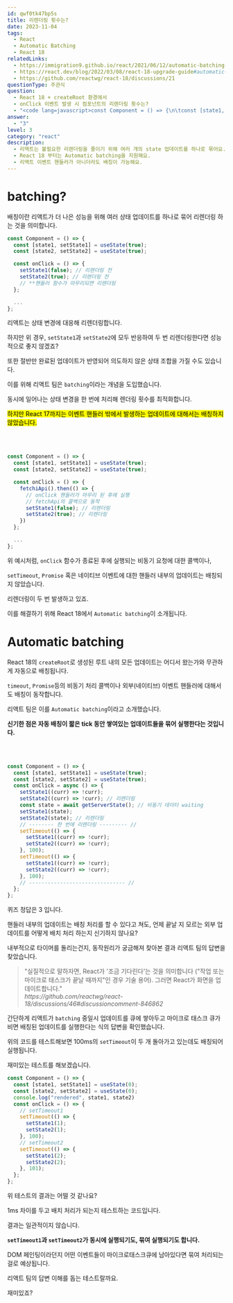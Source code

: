 ```yaml
---
id: qwf0tk47bp5s
title: 리렌더링 횟수는?
date: 2023-11-04
tags:
  - React
  - Automatic Batching
  - React 18
relatedLinks:
  - https://immigration9.github.io/react/2021/06/12/automatic-batching-react.html
  - https://react.dev/blog/2022/03/08/react-18-upgrade-guide#automatic-batching
  - https://github.com/reactwg/react-18/discussions/21
questionType: 주관식
question:
  - React 18 + createRoot 환경에서
  - onClick 이벤트 발생 시 컴포넌트의 리렌더링 횟수는?
  - "<code lang=javascript>const Component = () => {\n\tconst [state1, setState1] = useState(true);\n\tconst [state2, setState2] = useState(true);\n\tconst onClick = async () => {\n\t\tsetState1((curr) => !curr);\n\t\tsetState2((curr) => !curr);\n\t\tconst state = await getServerState();\n\t\tsetState1(state);\n\t\tsetState2(state);\n\t\tsetTimeout(() => {\n\t\t\tsetState1((curr) => !curr);\n\t\t\tsetState2((curr) => !curr);\n\t\t}, 100);\n\t\tsetTimeout(() => {\n\t\t\tsetState1((curr) => !curr);\n\t\t\tsetState2((curr) => !curr);\n\t\t}, 100);\n\t};\n};</code>"
answer:
  - "3"
level: 3
category: "react"
description:
  - 리액트는 불필요한 리렌더링을 줄이기 위해 여러 개의 state 업데이트를 하나로 묶어요.
  - React 18 부터는 Automatic batching을 지원해요.
  - 리액트 이벤트 핸들러가 아니더라도 배칭이 가능해요.
---
```


# batching?

배칭이란 리액트가 더 나은 성능을 위해 여러 상태 업데이트를 하나로 묶어 리렌더링 하는 것을 의미합니다.

```javascript
const Component = () => {
  const [state1, setState1] = useState(true);
  const [state2, setState2] = useState(true);

  const onClick = () => {
    setState1(false); // 리렌더링 전
    setState2(true); // 리렌더링 전
    // **핸들러 함수가 마무리되면 리렌더링
  };

  ...
};
```

리액트는 상태 변경에 대응해 리렌더링합니다.

하지만 위 경우, `setState1`과 `setState2`에 모두 반응하여 두 번 리렌더링한다면 성능적으로 좋지 않겠죠?

또한 절반만 완료된 업데이트가 반영되어 의도하지 않은 상태 조합을 가질 수도 있습니다.

이를 위해 리액트 팀은 `batching`이라는 개념을 도입했습니다.

동시에 일어나는 상태 변경을 한 번에 처리해 렌더링 횟수를 최적화합니다.


<mark>하지만 React 17까지는 이벤트 핸들러 밖에서 발생하는 업데이트에 대해서는 배칭하지 않았습니다.</mark>

<br/>
<br/>



```javascript
const Component = () => {
  const [state1, setState1] = useState(true);
  const [state2, setState2] = useState(true);

  const onClick = () => {
    fetchiApi().then(() => {
      // onClick 핸들러가 마무리 된 후에 실행
      // fetchApi의 콜백으로 동작
      setState1(false); // 리렌더링
      setState2(true); // 리렌더링
    })
  };

  ...
};
```

위 예시처럼, `onClick` 함수가 종료된 후에 실행되는 비동기 요청에 대한 콜백이나,

`setTimeout`, `Promise` 혹은 네이티브 이벤트에 대한 핸들러 내부의 업데이트는 배칭되지 않았습니다.

리렌더링이 두 번 발생하고 있죠.

이를 해결하기 위해 React 18에서 `Automatic batching`이 소개됩니다.

# Automatic batching

React 18의 `createRoot`로 생성된 루트 내의 모든 업데이트는 어디서 왔는가와 무관하게 자동으로 배칭됩니다.

`timeout`, `Promise`등의 비동기 처리 콜백이나 외부(네이티브) 이벤트 핸들러에 대해서도 배칭이 동작합니다.

리액트 팀은 이를 `Automatic batching`이라고 소개했습니다.

<b>신기한 점은 자동 배칭이 짧은 tick 동안 쌓여있는 업데이트들을 묶어 실행한다는 것입니다.</b>

<br/>
<br/>

```javascript
const Component = () => {
  const [state1, setState1] = useState(true);
  const [state2, setState2] = useState(true);
  const onClick = async () => {
    setState1((curr) => !curr); 
    setState2((curr) => !curr); // 리렌더링
    const state = await getServerState(); // 비동기 데이터 waiting
    setState1(state);
    setState2(state); // 리렌더링
    // -------- 한 번에 리렌더링 --------- //
    setTimeout(() => {
      setState1((curr) => !curr);
      setState2((curr) => !curr);
    }, 100);
    setTimeout(() => {
      setState1((curr) => !curr);
      setState2((curr) => !curr);
    }, 100);
    // ------------------------------- //
  };
};
```

퀴즈 정답은 3 입니다.

핸들러 내부의 업데이트는 배칭 처리를 할 수 있다고 쳐도, 언제 끝날 지 모르는 외부 업데이트를 어떻게 배치 처리 하는지 신기하지 않나요?

내부적으로 타이머를 돌리는건지, 동작원리가 궁금해져 찾아본 결과 리액트 팀의 답변을 찾았습니다.

<blockquote>
  "실질적으로 말하자면, React가 '조금 기다린다'는 것을 의미합니다 ("작업 또는 마이크로 태스크가 끝날 때까지"인 경우 기술 용어). 그러면 React가 화면을 업데이트합니다."
  <footer>
    <cite>https://github.com/reactwg/react-18/discussions/46#discussioncomment-846862</cite>
  </footer>
</blockquote>


간단하게 리액트가 `batching` 중일시 업데이트를 큐에 쌓아두고 마이크로 태스크 큐가 비면 배칭된 업데이트를 실행한다는 식의 답변을 확인했습니다.

위의 코드를 테스트해보면 100ms의 `setTimeout`이 두 개 돌아가고 있는데도 배칭되어 실행됩니다.

재미있는 테스트를 해보겠습니다.

```javascript
const Component = () => {
  const [state1, setState1] = useState(0);
  const [state2, setState2] = useState(0);
  console.log("rendered", state1, state2)
  const onClick = () => {
    // setTimeout1
    setTimeout(() => { 
      setState1(1);
      setState2(1);
    }, 100);
    // setTimeout2
    setTimeout(() => {
      setState1(2);
      setState2(2);
    }, 101);
  };
};
```

위 테스트의 결과는 어떨 것 같나요?

1ms 차이를 두고 배치 처리가 되는지 테스트하는 코드입니다.

결과는 일관적이지 않습니다.

<b>`setTimeout1`과 `setTimeout2`가 동시에 실행되기도, 묶여 실행되기도 합니다.</b>

DOM 페인팅이라던지 어떤 이벤트들이 마이크로태스크큐에 남아있다면 묶여 처리되는걸로 예상됩니다.

리액트 팀의 답변 이해를 돕는 테스트랄까요.

재미있죠?